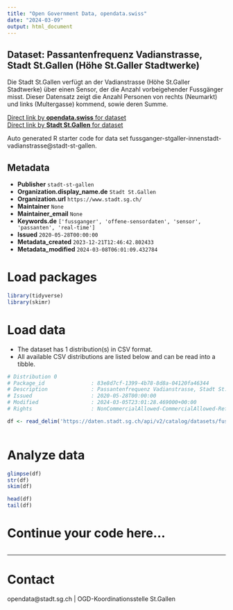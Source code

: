 ```yaml
---
title: "Open Government Data, opendata.swiss"
date: "2024-03-09"
output: html_document
---
```


## Dataset: Passantenfrequenz Vadianstrasse, Stadt St.Gallen (Höhe St.Galler Stadtwerke)

Die Stadt St.Gallen verfügt an der Vadianstrasse (Höhe St.Galler Stadtwerke) über einen Sensor, der die Anzahl vorbeigehender Fussgänger misst. Dieser Datensatz zeigt die Anzahl Personen von rechts (Neumarkt) und links (Multergasse) kommend, sowie deren Summe.

[Direct link by **opendata.swiss** for dataset](https://opendata.swiss/de/dataset/passantenfrequenz-vadianstrasse-stadt-st-gallen-hohe-st-galler-stadtwerke)<br>
[Direct link by **Stadt St.Gallen** for dataset](https://daten.stadt.sg.ch/explore/dataset/fussganger-stgaller-innenstadt-vadianstrasse/)

Auto generated R starter code for data set fussganger-stgaller-innenstadt-vadianstrasse@stadt-st-gallen.

## Metadata

- **Publisher** `stadt-st-gallen`
- **Organization.display_name.de** `Stadt St.Gallen`
- **Organization.url** `https://www.stadt.sg.ch/`
- **Maintainer** `None`
- **Maintainer_email** `None`
- **Keywords.de** `['fussganger', 'offene-sensordaten', 'sensor', 'passanten', 'real-time']`
- **Issued** `2020-05-28T00:00:00`
- **Metadata_created** `2023-12-21T12:46:42.802433`
- **Metadata_modified** `2024-03-08T06:01:09.432784`


# Load packages

```r

library(tidyverse)
library(skimr)

```

# Load data

-   The dataset has 1 distribution(s) in CSV format.
-   All available CSV distributions are listed below and can be read into a tibble.

```r

# Distribution 0
# Package_id               : 83e8d7cf-1399-4b78-8d8a-04120fa46344
# Description              : Passantenfrequenz Vadianstrasse, Stadt St.Gallen (Höhe St.Galler Stadtwerke) (csv)
# Issued                   : 2020-05-28T00:00:00
# Modified                 : 2024-03-05T23:01:28.469000+00:00
# Rights                   : NonCommercialAllowed-CommercialAllowed-ReferenceRequired

df <- read_delim('https://daten.stadt.sg.ch/api/v2/catalog/datasets/fussganger-stgaller-innenstadt-vadianstrasse/exports/csv')



```

# Analyze data

```r

glimpse(df)
str(df)
skim(df)

head(df)
tail(df)

```

# Continue your code here...

```r

```

------------------------------------------------------------------------

# Contact

opendata@stadt.sg.ch | OGD-Koordinationsstelle St.Gallen
